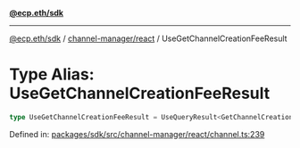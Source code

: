 [**@ecp.eth/sdk**](../../../index.mdx)

***

[@ecp.eth/sdk](/sdk-reference/index.mdx) / [channel-manager/react](/sdk-reference/channel-manager/react/index.mdx) / UseGetChannelCreationFeeResult

# Type Alias: UseGetChannelCreationFeeResult

```ts
type UseGetChannelCreationFeeResult = UseQueryResult<GetChannelCreationFeeResult, Error>;
```

Defined in: [packages/sdk/src/channel-manager/react/channel.ts:239](https://github.com/ecp-eth/comments-monorepo/blob/main/packages/sdk/src/channel-manager/react/channel.ts#L239)
